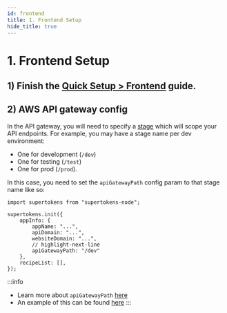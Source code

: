 ```yaml
---
id: frontend
title: 1. Frontend Setup
hide_title: true
---
```


<!-- COPY DOCS -->
<!-- ./thirdpartyemailpassword/serverless/with-aws-lambda/frontend.mdx -->

# 1. Frontend Setup


## 1) Finish the [Quick Setup > Frontend](../../quick-setup/frontend) guide.

## 2) AWS API gateway config

In the API gateway, you will need to specify a [stage](https://docs.aws.amazon.com/apigateway/latest/developerguide/stages.html) which will scope your API endpoints. For example, you may have a stage name per dev environment:
- One for development (`/dev`)
- One for testing (`/test`)
- One for prod (`/prod`).

In this case, you need to set the `apiGatewayPath` config param to that stage name like so:

```tsx
import supertokens from "supertokens-node";

supertokens.init({
    appInfo: {
        appName: "...",
        apiDomain: "...",
        websiteDomain: "...",
        // highlight-next-line
        apiGatewayPath: "/dev"
    },
    recipeList: [],
});
```

:::info
- Learn more about `apiGatewayPath` [here](../../appinfo)
- An example of this can be found [here](https://github.com/supertokens/supertokens-auth-react/blob/master/examples/with-aws-lambda/frontend/src/App.tsx#L27)
:::